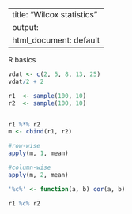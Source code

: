 
---
title: "Wilcox statistics"
output:
  html_document: default
---

R basics

```r
vdat <- c(2, 5, 8, 13, 25) 
vdat/2 + 2

r1  <- sample(100, 10)
r2  <- sample(100, 10)


r1 %*% r2
m <- cbind(r1, r2)

#row-wise
apply(m, 1, mean)

#column-wise
apply(m, 2, mean)

'%c%' <- function(a, b) cor(a, b)

r1 %c% r2
```
